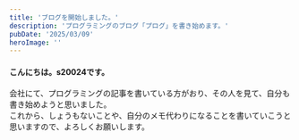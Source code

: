 ```yaml
---
title: 'ブログを開始しました。'
description: 'プログラミングのブログ「プログ」を書き始めます。'
pubDate: '2025/03/09'
heroImage: ''
---
```


#### こんにちは。s20024です。

会社にて、プログラミングの記事を書いている方がおり、その人を見て、自分も書き始めようと思いました。  
これから、しょうもないことや、自分のメモ代わりになることを書いていこうと思いますので、よろしくお願いします。
